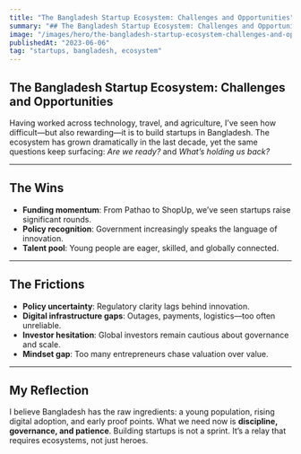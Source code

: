 ```yaml
---
title: "The Bangladesh Startup Ecosystem: Challenges and Opportunities"
summary: "## The Bangladesh Startup Ecosystem: Challenges and Opportunities"
image: "/images/hero/the-bangladesh-startup-ecosystem-challenges-and-opportunities.jpg"
publishedAt: "2023-06-06"
tag: "startups, bangladesh, ecosystem"
---
```


## The Bangladesh Startup Ecosystem: Challenges and Opportunities

Having worked across technology, travel, and agriculture, I’ve seen how difficult—but also rewarding—it is to build startups in Bangladesh. The ecosystem has grown dramatically in the last decade, yet the same questions keep surfacing: *Are we ready?* and *What’s holding us back?*

---
## The Wins

- **Funding momentum**: From Pathao to ShopUp, we’ve seen startups raise significant rounds.  
- **Policy recognition**: Government increasingly speaks the language of innovation.  
- **Talent pool**: Young people are eager, skilled, and globally connected.  

---
## The Frictions

- **Policy uncertainty**: Regulatory clarity lags behind innovation.  
- **Digital infrastructure gaps**: Outages, payments, logistics—too often unreliable.  
- **Investor hesitation**: Global investors remain cautious about governance and scale.  
- **Mindset gap**: Too many entrepreneurs chase valuation over value.  

---
## My Reflection

I believe Bangladesh has the raw ingredients: a young population, rising digital adoption, and early proof points. What we need now is **discipline, governance, and patience**. Building startups is not a sprint. It’s a relay that requires ecosystems, not just heroes.
